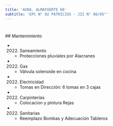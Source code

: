 ```yaml
---
title: 'AVDA. ALMAFUERTE 66'
subtitle: 'EPC N° 02 PATRICIOS - JII N° 08/05°'
---
```


#


 ## Mantenimiento

*  (2022) Saneamiento 
    + Protecciones pluviales por Alacranes

*  (2022) Gas 
    + Válvula solenoide en cocina

*  (2022) Electricidad 
    + Tomas en Dirección: 6 tomas en 3 cajas

*  (2022) Carpinterías 
    + Colocacion y pintura Rejas

*  (2022) Sanitarias 
    + Reemplazo Bombas y Adecuación Tableros



